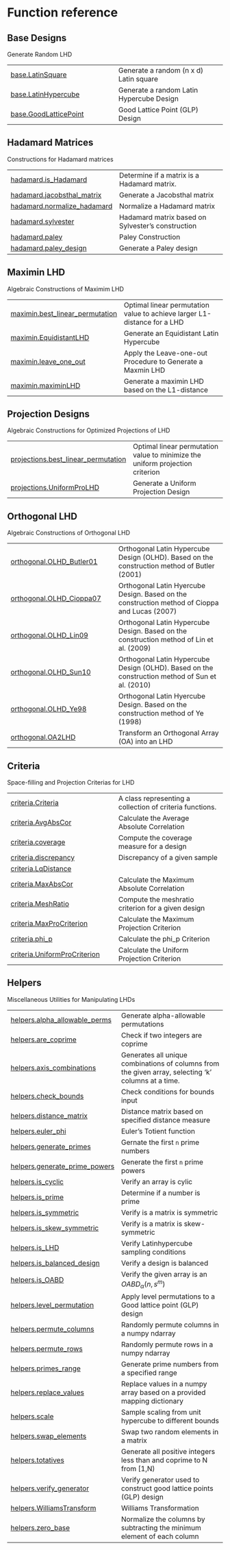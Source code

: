 # Function reference {.doc .doc-index}

## Base Designs

Generate Random LHD

| | |
| --- | --- |
| [base.LatinSquare](base.LatinSquare.qmd#pyLHD.base.LatinSquare) | Generate a random (n x d) Latin square |
| [base.LatinHypercube](base.LatinHypercube.qmd#pyLHD.base.LatinHypercube) | Generate a random Latin Hypercube Design |
| [base.GoodLatticePoint](base.GoodLatticePoint.qmd#pyLHD.base.GoodLatticePoint) | Good Lattice Point (GLP) Design  |

## Hadamard Matrices

Constructions for Hadamard matrices

| | |
| --- | --- |
| [hadamard.is_Hadamard](hadamard.is_Hadamard.qmd#pyLHD.hadamard.is_Hadamard) | Determine if a matrix is a Hadamard matrix. |
| [hadamard.jacobsthal_matrix](hadamard.jacobsthal_matrix.qmd#pyLHD.hadamard.jacobsthal_matrix) | Generate a Jacobsthal matrix  |
| [hadamard.normalize_hadamard](hadamard.normalize_hadamard.qmd#pyLHD.hadamard.normalize_hadamard) | Normalize a Hadamard matrix |
| [hadamard.sylvester](hadamard.sylvester.qmd#pyLHD.hadamard.sylvester) | Hadamard matrix based on Sylvester's construction |
| [hadamard.paley](hadamard.paley.qmd#pyLHD.hadamard.paley) | Paley Construction  |
| [hadamard.paley_design](hadamard.paley_design.qmd#pyLHD.hadamard.paley_design) | Generate a Paley design |

## Maximin LHD

Algebraic Constructions of Maximim LHD

| | |
| --- | --- |
| [maximin.best_linear_permutation](maximin.best_linear_permutation.qmd#pyLHD.maximin.best_linear_permutation) | Optimal linear permutation value to achieve larger L1-distance for a LHD |
| [maximin.EquidistantLHD](maximin.EquidistantLHD.qmd#pyLHD.maximin.EquidistantLHD) | Generate an Equidistant Latin Hypercube |
| [maximin.leave_one_out](maximin.leave_one_out.qmd#pyLHD.maximin.leave_one_out) | Apply the Leave-one-out Procedure to Generate a Maxmin LHD |
| [maximin.maximinLHD](maximin.maximinLHD.qmd#pyLHD.maximin.maximinLHD) | Generate a maximin LHD based on the L1-distance |

## Projection Designs

Algebraic Constructions for Optimized Projections of LHD

| | |
| --- | --- |
| [projections.best_linear_permutation](projections.best_linear_permutation.qmd#pyLHD.projections.best_linear_permutation) | Optimal linear permutation value to minimize the uniform projection criterion |
| [projections.UniformProLHD](projections.UniformProLHD.qmd#pyLHD.projections.UniformProLHD) | Generate a Uniform Projection Design |

## Orthogonal LHD

Algebraic Constructions of Orthogonal LHD

| | |
| --- | --- |
| [orthogonal.OLHD_Butler01](orthogonal.OLHD_Butler01.qmd#pyLHD.orthogonal.OLHD_Butler01) | Orthogonal Latin Hypercube Design (OLHD). Based on the construction method of Butler (2001) |
| [orthogonal.OLHD_Cioppa07](orthogonal.OLHD_Cioppa07.qmd#pyLHD.orthogonal.OLHD_Cioppa07) | Orthogonal Latin Hyercube Design. Based on the construction method of Cioppa and Lucas (2007) |
| [orthogonal.OLHD_Lin09](orthogonal.OLHD_Lin09.qmd#pyLHD.orthogonal.OLHD_Lin09) | Orthogonal Latin Hypercube Design. Based on the construction method of Lin et al. (2009) |
| [orthogonal.OLHD_Sun10](orthogonal.OLHD_Sun10.qmd#pyLHD.orthogonal.OLHD_Sun10) | Orthogonal Latin Hypercube Design (OLHD). Based on the construction method of Sun et al. (2010) |
| [orthogonal.OLHD_Ye98](orthogonal.OLHD_Ye98.qmd#pyLHD.orthogonal.OLHD_Ye98) | Orthogonal Latin Hyercube Design. Based on the construction method of Ye (1998) |
| [orthogonal.OA2LHD](orthogonal.OA2LHD.qmd#pyLHD.orthogonal.OA2LHD) | Transform an Orthogonal Array (OA) into an LHD |

## Criteria

Space-filling and Projection Criterias for LHD

| | |
| --- | --- |
| [criteria.Criteria](criteria.Criteria.qmd#pyLHD.criteria.Criteria) | A class representing a collection of criteria functions. |
| [criteria.AvgAbsCor](criteria.AvgAbsCor.qmd#pyLHD.criteria.AvgAbsCor) | Calculate the Average Absolute Correlation |
| [criteria.coverage](criteria.coverage.qmd#pyLHD.criteria.coverage) | Compute the coverage measure for a design |
| [criteria.discrepancy](criteria.discrepancy.qmd#pyLHD.criteria.discrepancy) | Discrepancy of a given sample |
| [criteria.LqDistance](criteria.LqDistance.qmd#pyLHD.criteria.LqDistance) |  |
| [criteria.MaxAbsCor](criteria.MaxAbsCor.qmd#pyLHD.criteria.MaxAbsCor) | Calculate the Maximum Absolute Correlation |
| [criteria.MeshRatio](criteria.MeshRatio.qmd#pyLHD.criteria.MeshRatio) | Compute the meshratio criterion for a given design |
| [criteria.MaxProCriterion](criteria.MaxProCriterion.qmd#pyLHD.criteria.MaxProCriterion) | Calculate the Maximum Projection Criterion |
| [criteria.phi_p](criteria.phi_p.qmd#pyLHD.criteria.phi_p) | Calculate the phi_p Criterion |
| [criteria.UniformProCriterion](criteria.UniformProCriterion.qmd#pyLHD.criteria.UniformProCriterion) | Calculate the Uniform Projection Criterion |

## Helpers

Miscellaneous Utilities for Manipulating LHDs

| | |
| --- | --- |
| [helpers.alpha_allowable_perms](helpers.alpha_allowable_perms.qmd#pyLHD.helpers.alpha_allowable_perms) | Generate alpha-allowable permutations |
| [helpers.are_coprime](helpers.are_coprime.qmd#pyLHD.helpers.are_coprime) | Check if two integers are coprime |
| [helpers.axis_combinations](helpers.axis_combinations.qmd#pyLHD.helpers.axis_combinations) | Generates all unique combinations of columns from the given array, selecting 'k' columns at a time. |
| [helpers.check_bounds](helpers.check_bounds.qmd#pyLHD.helpers.check_bounds) | Check conditions for bounds input |
| [helpers.distance_matrix](helpers.distance_matrix.qmd#pyLHD.helpers.distance_matrix) | Distance matrix based on specified distance measure |
| [helpers.euler_phi](helpers.euler_phi.qmd#pyLHD.helpers.euler_phi) | Euler's Totient function |
| [helpers.generate_primes](helpers.generate_primes.qmd#pyLHD.helpers.generate_primes) | Gernate the first `n` prime numbers |
| [helpers.generate_prime_powers](helpers.generate_prime_powers.qmd#pyLHD.helpers.generate_prime_powers) | Generate the first `n` prime powers |
| [helpers.is_cyclic](helpers.is_cyclic.qmd#pyLHD.helpers.is_cyclic) | Verify an array is cylic |
| [helpers.is_prime](helpers.is_prime.qmd#pyLHD.helpers.is_prime) | Determine if a number is prime |
| [helpers.is_symmetric](helpers.is_symmetric.qmd#pyLHD.helpers.is_symmetric) | Verify is a matrix is symmetric |
| [helpers.is_skew_symmetric](helpers.is_skew_symmetric.qmd#pyLHD.helpers.is_skew_symmetric) | Verify is a matrix is skew-symmetric |
| [helpers.is_LHD](helpers.is_LHD.qmd#pyLHD.helpers.is_LHD) | Verify Latinhypercube sampling conditions |
| [helpers.is_balanced_design](helpers.is_balanced_design.qmd#pyLHD.helpers.is_balanced_design) | Verify a design is balanced |
| [helpers.is_OABD](helpers.is_OABD.qmd#pyLHD.helpers.is_OABD) | Verify the given array is an $OABD_{\alpha}(n,s^m)$ |
| [helpers.level_permutation](helpers.level_permutation.qmd#pyLHD.helpers.level_permutation) | Apply level permutations to a Good lattice point (GLP) design |
| [helpers.permute_columns](helpers.permute_columns.qmd#pyLHD.helpers.permute_columns) | Randomly permute columns in a numpy ndarray |
| [helpers.permute_rows](helpers.permute_rows.qmd#pyLHD.helpers.permute_rows) | Randomly permute rows in a numpy ndarray |
| [helpers.primes_range](helpers.primes_range.qmd#pyLHD.helpers.primes_range) | Generate prime numbers from a specified range |
| [helpers.replace_values](helpers.replace_values.qmd#pyLHD.helpers.replace_values) | Replace values in a numpy array based on a provided mapping dictionary |
| [helpers.scale](helpers.scale.qmd#pyLHD.helpers.scale) | Sample scaling from unit hypercube to different bounds |
| [helpers.swap_elements](helpers.swap_elements.qmd#pyLHD.helpers.swap_elements) | Swap two random elements in a matrix |
| [helpers.totatives](helpers.totatives.qmd#pyLHD.helpers.totatives) | Generate all positive integers less than and coprime to N from [1,N) |
| [helpers.verify_generator](helpers.verify_generator.qmd#pyLHD.helpers.verify_generator) | Verify generator used to construct good lattice points (GLP) design |
| [helpers.WilliamsTransform](helpers.WilliamsTransform.qmd#pyLHD.helpers.WilliamsTransform) | Williams Transformation |
| [helpers.zero_base](helpers.zero_base.qmd#pyLHD.helpers.zero_base) | Normalize the columns by subtracting the minimum element of each column |